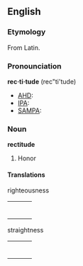 ==English==
===Etymology===
From Latin.

===Pronounciation===
'''rec&middot;ti&middot;tude''' (rec"ti'tude)
*[[w:AHD|AHD]]:
*[[w:IPA|IPA]]:
*[[w:SAMPA|SAMPA]]:

===Noun===
'''rectitude'''
#Honor

====Translations====
;righteousness
{| border=0  width=100%
|-
|bgcolor="#FFFFE0" valign=top width=48%|
{|

|}
| width=1% |
|bgcolor="#FFFFE0" valign=top width=48%|
{|

|}
|}

;straightness
{| border=0  width=100%
|-
|bgcolor="#FFFFE0" valign=top width=48%|
{|

|}
| width=1% |
|bgcolor="#FFFFE0" valign=top width=48%|
{|

|}
|}